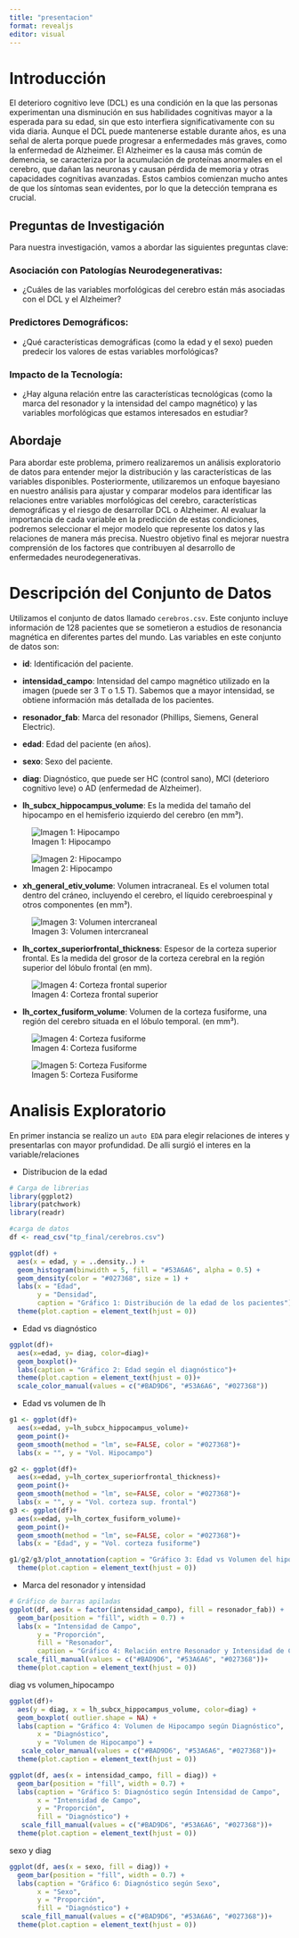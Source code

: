 ```yaml
---
title: "presentacion"
format: revealjs
editor: visual
---
```


# Introducción

El deterioro cognitivo leve (DCL) es una condición en la que las personas experimentan una disminución en sus habilidades cognitivas mayor a la esperada para su edad, sin que esto interfiera significativamente con su vida diaria. Aunque el DCL puede mantenerse estable durante años, es una señal de alerta porque puede progresar a enfermedades más graves, como la enfermedad de Alzheimer. El Alzheimer es la causa más común de demencia, se caracteriza por la acumulación de proteínas anormales en el cerebro, que dañan las neuronas y causan pérdida de memoria y otras capacidades cognitivas avanzadas. Estos cambios comienzan mucho antes de que los síntomas sean evidentes, por lo que la detección temprana es crucial.

## Preguntas de Investigación

Para nuestra investigación, vamos a abordar las siguientes preguntas clave:

### Asociación con Patologías Neurodegenerativas:

-   ¿Cuáles de las variables morfológicas del cerebro están más asociadas con el DCL y el Alzheimer?

### Predictores Demográficos:

-   ¿Qué características demográficas (como la edad y el sexo) pueden predecir los valores de estas variables morfológicas?

### Impacto de la Tecnología:

-   ¿Hay alguna relación entre las características tecnológicas (como la marca del resonador y la intensidad del campo magnético) y las variables morfológicas que estamos interesados en estudiar?

## Abordaje

Para abordar este problema, primero realizaremos un análisis exploratorio de datos para entender mejor la distribución y las características de las variables disponibles. Posteriormente, utilizaremos un enfoque bayesiano en nuestro análisis para ajustar y comparar modelos para identificar las relaciones entre variables morfológicas del cerebro, características demográficas y el riesgo de desarrollar DCL o Alzheimer. Al evaluar la importancia de cada variable en la predicción de estas condiciones, podremos seleccionar el mejor modelo que represente los datos y las relaciones de manera más precisa. Nuestro objetivo final es mejorar nuestra comprensión de los factores que contribuyen al desarrollo de enfermedades neurodegenerativas.

# Descripción del Conjunto de Datos

Utilizamos el conjunto de datos llamado `cerebros.csv`. Este conjunto incluye información de 128 pacientes que se sometieron a estudios de resonancia magnética en diferentes partes del mundo. Las variables en este conjunto de datos son:

-   **id**: Identificación del paciente.

-   **intensidad_campo**: Intensidad del campo magnético utilizado en la imagen (puede ser 3 T o 1.5 T). Sabemos que a mayor intensidad, se obtiene información más detallada de los pacientes.

-   **resonador_fab**: Marca del resonador (Phillips, Siemens, General Electric).

-   **edad**: Edad del paciente (en años).

-   **sexo**: Sexo del paciente.

-   **diag**: Diagnóstico, que puede ser HC (control sano), MCI (deterioro cognitivo leve) o AD (enfermedad de Alzheimer).

-   **lh_subcx_hippocampus_volume**: Es la medida del tamaño del hipocampo en el hemisferio izquierdo del cerebro (en mm³).

![Imagen 1: Hipocampo](img/Hipocampo.png)

![Imagen 2: Hipocampo](img/Hipocampo2.png)

-   **xh_general_etiv_volume**: Volumen intracraneal. Es el volumen total dentro del cráneo, incluyendo el cerebro, el líquido cerebroespinal y otros componentes (en mm³).

![Imagen 3: Volumen intercraneal](img/cerebro.png)

-   **lh_cortex_superiorfrontal_thickness**: Espesor de la corteza superior frontal. Es la medida del grosor de la corteza cerebral en la región superior del lóbulo frontal (en mm).

![Imagen 4: Corteza frontal superior](img/corteza_frontal_superior.png)

-   **lh_cortex_fusiform_volume**: Volumen de la corteza fusiforme, una región del cerebro situada en el lóbulo temporal. (en mm³).

![Imagen 4: Corteza fusiforme](img/fusiforme1.png)

![Imagen 5: Corteza Fusiforme](img/fusiforme2.png)

# Analisis Exploratorio

En primer instancia se realizo un `auto EDA` para elegir relaciones de interes y presentarlas con mayor profundidad. De alli surgió el interes en la variable/relaciones

-   Distribucion de la edad

```r
# Carga de librerias
library(ggplot2)
library(patchwork)
library(readr)

#carga de datos
df <- read_csv("tp_final/cerebros.csv")
```

```r
ggplot(df) +
  aes(x = edad, y = ..density..) +
  geom_histogram(binwidth = 5, fill = "#53A6A6", alpha = 0.5) +
  geom_density(color = "#027368", size = 1) +
  labs(x = "Edad",
       y = "Densidad",
       caption = "Gráfico 1: Distribución de la edad de los pacientes") +
  theme(plot.caption = element_text(hjust = 0))
```

-   Edad vs diagnóstico

```r
ggplot(df)+
  aes(x=edad, y= diag, color=diag)+
  geom_boxplot()+
  labs(caption = "Gráfico 2: Edad según el diagnóstico")+
  theme(plot.caption = element_text(hjust = 0))+
  scale_color_manual(values = c("#BAD9D6", "#53A6A6", "#027368"))
```

-   Edad vs volumen de lh

```r
g1 <- ggplot(df)+
  aes(x=edad, y=lh_subcx_hippocampus_volume)+
  geom_point()+
  geom_smooth(method = "lm", se=FALSE, color = "#027368")+
  labs(x = "", y = "Vol. Hipocampo")

g2 <- ggplot(df)+
  aes(x=edad, y=lh_cortex_superiorfrontal_thickness)+
  geom_point()+
  geom_smooth(method = "lm", se=FALSE, color = "#027368")+
  labs(x = "", y = "Vol. corteza sup. frontal")
g3 <- ggplot(df)+
  aes(x=edad, y=lh_cortex_fusiform_volume)+
  geom_point()+
  geom_smooth(method = "lm", se=FALSE, color = "#027368")+
  labs(x = "Edad", y = "Vol. corteza fusiforme")

```

```r
g1/g2/g3/plot_annotation(caption = "Gráfico 3: Edad vs Volumen del hipocampo, de la corteza superior frontal y de la corteza fusiforme")&
  theme(plot.caption = element_text(hjust = 0))
```

-   Marca del resonador y intensidad

```r
# Gráfico de barras apiladas
ggplot(df, aes(x = factor(intensidad_campo), fill = resonador_fab)) +
  geom_bar(position = "fill", width = 0.7) +
  labs(x = "Intensidad de Campo",
       y = "Proporción",
       fill = "Resonador",
       caption = "Gráfico 4: Relación entre Resonador y Intensidad de Campo") +
  scale_fill_manual(values = c("#BAD9D6", "#53A6A6", "#027368"))+
  theme(plot.caption = element_text(hjust = 0))
```

diag vs volumen_hipocampo

```r
ggplot(df)+
  aes(y = diag, x = lh_subcx_hippocampus_volume, color=diag) +
  geom_boxplot( outlier.shape = NA) +
  labs(caption = "Gráfico 4: Volumen de Hipocampo según Diagnóstico",
       x = "Diagnóstico",
       y = "Volumen de Hipocampo") +
   scale_color_manual(values = c("#BAD9D6", "#53A6A6", "#027368"))+
  theme(plot.caption = element_text(hjust = 0))
```

```r
ggplot(df, aes(x = intensidad_campo, fill = diag)) +
  geom_bar(position = "fill", width = 0.7) +
  labs(caption = "Gráfico 5: Diagnóstico según Intensidad de Campo",
       x = "Intensidad de Campo",
       y = "Proporción",
       fill = "Diagnóstico") +
   scale_fill_manual(values = c("#BAD9D6", "#53A6A6", "#027368"))+
  theme(plot.caption = element_text(hjust = 0))
```

sexo y diag

```r
ggplot(df, aes(x = sexo, fill = diag)) +
  geom_bar(position = "fill", width = 0.7) +
  labs(caption = "Gráfico 6: Diagnóstico según Sexo",
       x = "Sexo",
       y = "Proporción",
       fill = "Diagnóstico") +
   scale_fill_manual(values = c("#BAD9D6", "#53A6A6", "#027368"))+
  theme(plot.caption = element_text(hjust = 0))
```
